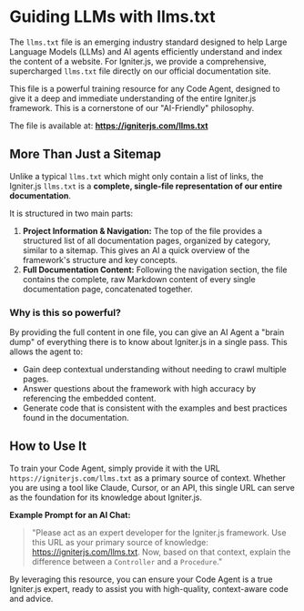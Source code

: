 # Guiding LLMs with llms.txt

The `llms.txt` file is an emerging industry standard designed to help Large Language Models (LLMs) and AI agents efficiently understand and index the content of a website. For Igniter.js, we provide a comprehensive, supercharged `llms.txt` file directly on our official documentation site.

This file is a powerful training resource for any Code Agent, designed to give it a deep and immediate understanding of the entire Igniter.js framework. This is a cornerstone of our "AI-Friendly" philosophy.

The file is available at: **https://igniterjs.com/llms.txt**

## More Than Just a Sitemap

Unlike a typical `llms.txt` which might only contain a list of links, the Igniter.js `llms.txt` is a **complete, single-file representation of our entire documentation**.

It is structured in two main parts:

1.  **Project Information & Navigation:** The top of the file provides a structured list of all documentation pages, organized by category, similar to a sitemap. This gives an AI a quick overview of the framework's structure and key concepts.
2.  **Full Documentation Content:** Following the navigation section, the file contains the complete, raw Markdown content of every single documentation page, concatenated together.

### Why is this so powerful?

By providing the full content in one file, you can give an AI Agent a "brain dump" of everything there is to know about Igniter.js in a single pass. This allows the agent to:

-   Gain deep contextual understanding without needing to crawl multiple pages.
-   Answer questions about the framework with high accuracy by referencing the embedded content.
-   Generate code that is consistent with the examples and best practices found in the documentation.

## How to Use It

To train your Code Agent, simply provide it with the URL `https://igniterjs.com/llms.txt` as a primary source of context. Whether you are using a tool like Claude, Cursor, or an API, this single URL can serve as the foundation for its knowledge about Igniter.js.

**Example Prompt for an AI Chat:**

> "Please act as an expert developer for the Igniter.js framework. Use this URL as your primary source of knowledge: https://igniterjs.com/llms.txt. Now, based on that context, explain the difference between a `Controller` and a `Procedure`."

By leveraging this resource, you can ensure your Code Agent is a true Igniter.js expert, ready to assist you with high-quality, context-aware code and advice.